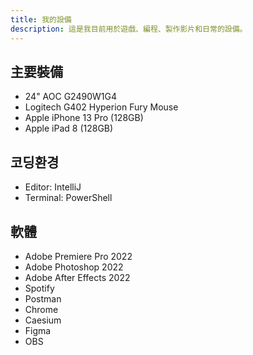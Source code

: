 ```yaml
---
title: 我的設備
description: 這是我目前用於遊戲、編程、製作影片和日常的設備。
---
```


## 主要裝備

- 24" AOC G2490W1G4
- Logitech G402 Hyperion Fury Mouse
- Apple iPhone 13 Pro (128GB)
- Apple iPad 8 (128GB)

## 코딩환경

- Editor: IntelliJ
- Terminal: PowerShell

## 軟體

- Adobe Premiere Pro 2022
- Adobe Photoshop 2022
- Adobe After Effects 2022
- Spotify
- Postman
- Chrome
- Caesium
- Figma
- OBS
